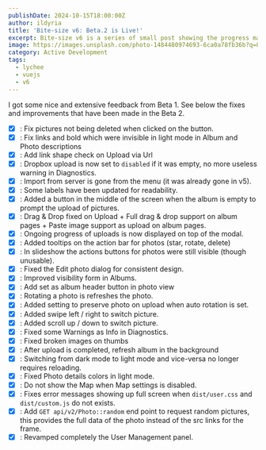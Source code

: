 ```yaml
---
publishDate: 2024-10-15T18:00:00Z
author: ildyria
title: 'Bite-size v6: Beta.2 is Live!'
excerpt: Bite-size v6 is a series of small post showing the progress made on the development of the future version of Lychee.
image: https://images.unsplash.com/photo-1484480974693-6ca0a78fb36b?q=80&w=3544&auto=format&fit=crop&ixlib=rb-4.0.3&ixid=M3wxMjA3fDB8MHxwaG90by1wYWdlfHx8fGVufDB8fHx8fA%3D%3D
category: Active Development
tags:
  - lychee
  - vuejs
  - v6
---
```


I got some nice and extensive feedback from Beta 1.
See below the fixes and improvements that have been made in the Beta 2.

- [x] : Fix pictures not being deleted when clicked on the button.
- [x] : Fix links and bold which were invisible in light mode in Album and Photo descriptions
- [x] : Add link shape check on Upload via Url
- [x] : Dropbox upload is now set to `disabled` if it was empty, no more useless warning in Diagnostics.
- [x] : Import from server is gone from the menu (it was already gone in v5).
- [x] : Some labels have been updated for readability.
- [x] : Added a button in the middle of the screen when the album is empty to prompt the upload of pictures.
- [x] : Drag & Drop fixed on Upload + Full drag & drop support on album pages + Paste image support as upload on album pages.
- [x] : Ongoing progress of uploads is now displayed on top of the modal.
- [x] : Added tooltips on the action bar for photos (star, rotate, delete)
- [x] : In slideshow the actions buttons for photos were still visible (though unusable).
- [x] : Fixed the Edit photo dialog for consistent design.
- [x] : Improved visibility form in Albums.
- [x] : Add set as album header button in photo view
- [x] : Rotating a photo is refreshes the photo.
- [x] : Added setting to preserve photo on upload when auto rotation is set.
- [x] : Added swipe left / right to switch picture.
- [x] : Added scroll up / down to switch picture.
- [x] : Fixed some Warnings as Info in Diagnostics.
- [x] : Fixed broken images on thumbs
- [x] : After upload is completed, refresh album in the background
- [x] : Switching from dark mode to light mode and vice-versa no longer requires reloading.
- [x] : Fixed Photo details colors in light mode.
- [x] : Do not show the Map when Map settings is disabled.
- [x] : Fixes error messages showing up full screen when `dist/user.css` and `dist/custom.js` do not exists.
- [x] : Add `GET api/v2/Photo::random` end point to request random pictures, this provides the full data of the photo instead of the src links for the frame.
- [x] : Revamped completely the User Management panel.